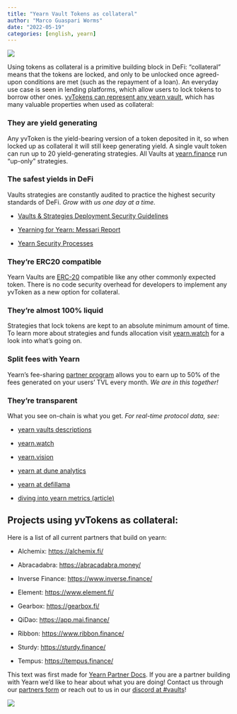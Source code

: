 ```yaml
---
title: "Yearn Vault Tokens as collateral"
author: "Marco Guaspari Worms"
date: "2022-05-19"
categories: [english, yearn]
---
```


![](https://cdn-images-1.medium.com/max/3000/1*lzy_7hlr_RX7nSVKn8B_fg.png)

Using tokens as collateral is a primitive building block in DeFi: “collateral” means that the tokens are locked, and only to be unlocked once agreed-upon conditions are met (such as the repayment of a loan). An everyday use case is seen in lending platforms, which allow users to lock tokens to borrow other ones. [yvTokens can represent any yearn vault](https://docs.yearn.finance/getting-started/products/yvaults/vault-tokens), which has many valuable properties when used as collateral:

### They are yield generating

Any yvToken is the yield-bearing version of a token deposited in it, so when locked up as collateral it will still keep generating yield. A single vault token can run up to 20 yield-generating strategies. All Vaults at [yearn.finance](https://yearn.finance/#/vaults) run “up-only” strategies.

### The safest yields in DeFi

Vaults strategies are constantly audited to practice the highest security standards of DeFi. *Grow with us one day at a time.*

* [Vaults & Strategies Deployment Security Guidelines](https://docs.yearn.finance/developers/v2/DEPLOYMENT)

* [Yearning for Yearn: Messari Report](https://messari.io/article/yearning-for-yearn)

* [Yearn Security Processes](https://github.com/yearn/yearn-security/blob/master/SECURITY.md)

### They’re ERC20 compatible

Yearn Vaults are [ERC-20](https://ethereum.org/en/developers/docs/standards/tokens/erc-20/) compatible like any other commonly expected token. There is no code security overhead for developers to implement any yvToken as a new option for collateral.

### They’re almost 100% liquid

Strategies that lock tokens are kept to an absolute minimum amount of time. To learn more about strategies and funds allocation visit [yearn.watch](https://yearn.watch/) for a look into what’s going on.

### Split fees with Yearn

Yearn’s fee-sharing [partner program](https://docs.yearn.finance/partners/introduction) allows you to earn up to 50% of the fees generated on your users’ TVL every month. *We are in this together!*

### They’re transparent

What you see on-chain is what you get. *For real-time protocol data, see:*

* [yearn vaults descriptions](https://vaults.yearn.finance/)

* [yearn.watch](https://yearn.watch/)

* [yearn.vision](https://yearn.vision/)

* [yearn at dune analytics](https://dune.com/projects/yearn)

* [yearn at defillama](https://defillama.com/yields/token/YFI)

* [diving into yearn metrics (article)](https://medium.com/iearn/diving-into-yearn-metrics-8c3fb0520927)

## Projects using yvTokens as collateral:

Here is a list of all current partners that build on yearn:

* Alchemix: [https://alchemix.fi/](https://alchemix.fi/)

* Abracadabra: [https://abracadabra.money/](https://abracadabra.money/)

* Inverse Finance: [https://www.inverse.finance/](https://www.inverse.finance/)

* Element: [https://www.element.fi/](https://www.element.fi/)

* Gearbox: [https://gearbox.fi/](https://gearbox.fi/)

* QiDao: [https://app.mai.finance/](https://app.mai.finance/)

* Ribbon: [https://www.ribbon.finance/](https://www.ribbon.finance/)

* Sturdy: [https://sturdy.finance/](https://sturdy.finance/)

* Tempus: [https://tempus.finance/](https://tempus.finance/)

This text was first made for [Yearn Partner Docs](https://docs.yearn.finance/partners/introduction). If you are a partner building with Yearn we’d like to hear about what you are doing! Contact us through our [partners form](https://yearnfinance.typeform.com/to/uP7xOJUN) or reach out to us in our [discord at #vaults](http://discord.yearn.finance/)!

![](https://cdn-images-1.medium.com/max/2000/1*D2hbHlUBnVDjkqNtqEmJFQ.jpeg)
